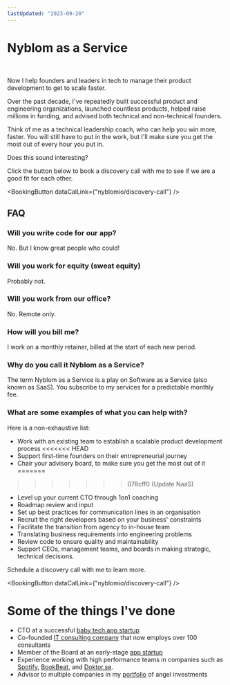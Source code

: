 ```yaml
---
lastUpdated: "2023-09-20"
---
```


# Nyblom as a Service

<br/>

Now I help founders and leaders in tech to manage their product development to get to scale faster.

Over the past decade, I've repeatedly built successful product and engineering organizations, launched countless products, helped raise millions in funding, and advised both technical and non-technical founders.

Think of me as a technical leadership coach, who can help you win more, faster. You will still have to put in the work, but I'll make sure you get the most out of every hour you put in.

Does this sound interesting? 

Click the button below to book a discovery call with me to see if we are a good fit for each other.

<BookingButton dataCalLink={"nyblomio/discovery-call"} />

## FAQ

### Will you write code for our app?

No. But I know great people who could!

### Will you work for equity (sweat equity)

Probably not.

### Will you work from our office?

No. Remote only.

### How will you bill me?

I work on a monthly retainer, billed at the start of each new period.

### Why do you call it Nyblom as a Service?

The term Nyblom as a Service is a play on Software as a Service (also known as SaaS). You subscribe to my services for a predictable monthly fee.

### What are some examples of what you can help with?

Here is a non-exhaustive list:

- Work with an existing team to establish a scalable product development process
<<<<<<< HEAD
- Support first-time founders on their entrepreneurial journey
- Chair your advisory board, to make sure you get the most out of it
=======
>>>>>>> 078cff0 (Update NaaS)
- Level up your current CTO through 1on1 coaching
- Roadmap review and input
- Set up best practices for communication lines in an organisation
- Recruit the right developers based on your business' constraints
- Facilitate the transition from agency to in-house team
- Translating business requirements into engineering problems
- Review code to ensure quality and maintainability
- Support CEOs, management teams, and boards in making strategic, technical decisions.

Schedule a discovery call with me to learn more.

<BookingButton dataCalLink={"nyblomio/discovery-call"} />

# Some of the things I've done

* CTO at a successful [baby tech app startup](https://babyjourney.se)
* Co-founded [IT consulting company](https://www.devies.se) that now employs over 100 consultants
* Member of the Board at an early-stage [app startup](https://microshift.app)
* Experience working with high performance teams in companies such as [Spotify](https://carthing.spotify.com/), [BookBeat](https://www.bookbeat.se/), and [Doktor.se](https://doktor.se/).
* Advisor to multiple companies in my [portfolio]("/portfolio) of angel investments

<br/>

<Testimonials />
